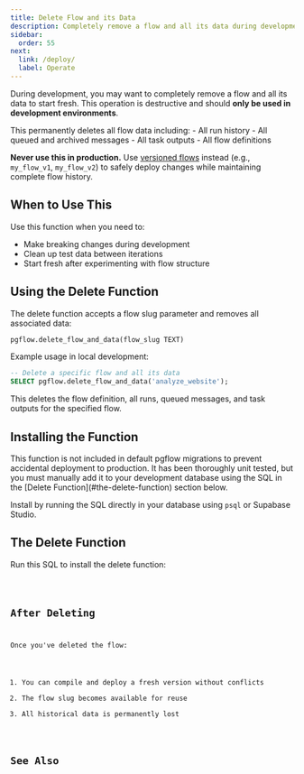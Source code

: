 ```yaml
---
title: Delete Flow and its Data
description: Completely remove a flow and all its data during development
sidebar:
  order: 55
next:
  link: /deploy/
  label: Operate
---
```



During development, you may want to completely remove a flow and all its data to start fresh. This operation is destructive and should **only be used in development environments**.

<Aside type="danger" title="Data Loss Warning">
This permanently deletes all flow data including:
- All run history
- All queued and archived messages
- All task outputs
- All flow definitions

**Never use this in production.** Use [versioned flows](/build/version-flows/) instead (e.g., `my_flow_v1`, `my_flow_v2`) to safely deploy changes while maintaining complete flow history.
</Aside>

## When to Use This

Use this function when you need to:
- Make breaking changes during development
- Clean up test data between iterations
- Start fresh after experimenting with flow structure

## Using the Delete Function

The delete function accepts a flow slug parameter and removes all associated data:

```sql
pgflow.delete_flow_and_data(flow_slug TEXT)
```

Example usage in local development:
```sql
-- Delete a specific flow and all its data
SELECT pgflow.delete_flow_and_data('analyze_website');
```

This deletes the flow definition, all runs, queued messages, and task outputs for the specified flow.

## Installing the Function

<Aside type="caution" title="Manual Installation Required">
This function is not included in default pgflow migrations to prevent accidental deployment to production. It has been thoroughly unit tested, but you must manually add it to your development database using the SQL in the [Delete Function](#the-delete-function) section below.
</Aside>

Install by running the SQL directly in your database using `psql` or Supabase Studio.

## The Delete Function

Run this SQL to install the delete function:

<Code lang="sql" code={deleteFlowFunctionCode} />

## After Deleting

Once you've deleted the flow:

1. You can compile and deploy a fresh version without conflicts
2. The flow slug becomes available for reuse
3. All historical data is permanently lost

## See Also

<CardGrid>
  <LinkCard
    title="Version your flows"
    description="Safe flow updates for production"
    href="/build/version-flows/"
  />
  <LinkCard
    title="Tune deployed flows"
    description="Adjust production flow settings"
    href="/deploy/tune-flow-config/"
  />
</CardGrid>
